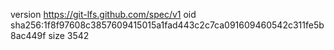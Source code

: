 version https://git-lfs.github.com/spec/v1
oid sha256:1f8f97608c3857609415015a1fad443c2c7ca091609460542c311fe5b8ac449f
size 3542
